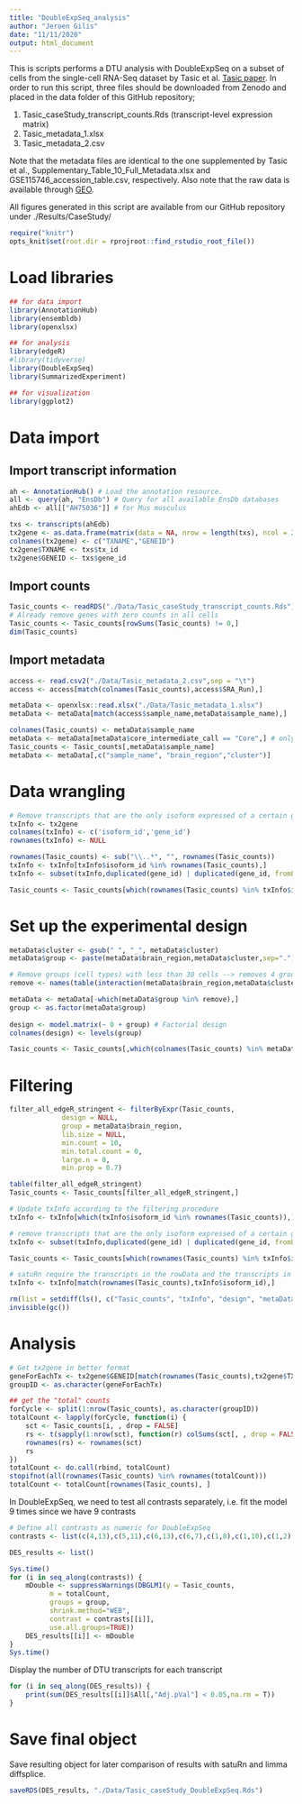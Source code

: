 ```yaml
---
title: "DoubleExpSeq_analysis"
author: "Jeroen Gilis"
date: "11/11/2020"
output: html_document
---
```


This is scripts performs a DTU analysis with DoubleExpSeq on a subset of cells from the single-cell RNA-Seq dataset by Tasic et al. [Tasic paper](https://doi.org/10.1038/s41586-018-0654-5). In order to run this script, three files should be downloaded from Zenodo and placed in the data folder of this GitHub repository;

1. Tasic_caseStudy_transcript_counts.Rds (transcript-level expression matrix)
2. Tasic_metadata_1.xlsx
3. Tasic_metadata_2.csv

Note that the metadata files are identical to the one supplemented by Tasic et al., Supplementary_Table_10_Full_Metadata.xlsx and GSE115746_accession_table.csv, respectively. Also note that the raw data is available through [GEO](https://www.ncbi.nlm.nih.gov/geo/query/acc.cgi?acc=GSE115746).

All figures generated in this script are available from our GitHub repository under ./Results/CaseStudy/

```r
require("knitr")
opts_knit$set(root.dir = rprojroot::find_rstudio_root_file())
```

# Load libraries

```r
## for data import
library(AnnotationHub)
library(ensembldb)
library(openxlsx)

## for analysis
library(edgeR)
#library(tidyverse)
library(DoubleExpSeq)
library(SummarizedExperiment)

## for visualization
library(ggplot2)
```

# Data import

## Import transcript information

```r
ah <- AnnotationHub() # Load the annotation resource.
all <- query(ah, "EnsDb") # Query for all available EnsDb databases
ahEdb <- all[["AH75036"]] # for Mus musculus

txs <- transcripts(ahEdb)
tx2gene <- as.data.frame(matrix(data = NA, nrow = length(txs), ncol = 2))
colnames(tx2gene) <- c("TXNAME","GENEID")
tx2gene$TXNAME <- txs$tx_id
tx2gene$GENEID <- txs$gene_id
```

## Import counts

```r
Tasic_counts <- readRDS("./Data/Tasic_caseStudy_transcript_counts.Rds")
# Already remove genes with zero counts in all cells
Tasic_counts <- Tasic_counts[rowSums(Tasic_counts) != 0,]
dim(Tasic_counts)
```

## Import metadata

```r
access <- read.csv2("./Data/Tasic_metadata_2.csv",sep = "\t")
access <- access[match(colnames(Tasic_counts),access$SRA_Run),]

metaData <- openxlsx::read.xlsx("./Data/Tasic_metadata_1.xlsx")
metaData <- metaData[match(access$sample_name,metaData$sample_name),]

colnames(Tasic_counts) <- metaData$sample_name
metaData <- metaData[metaData$core_intermediate_call == "Core",] # only retain cell that were unambiguously assigned to a certain cell type (cluster)
Tasic_counts <- Tasic_counts[,metaData$sample_name]
metaData <- metaData[,c("sample_name", "brain_region","cluster")]
```

# Data wrangling

```r
# Remove transcripts that are the only isoform expressed of a certain gene
txInfo <- tx2gene
colnames(txInfo) <- c('isoform_id','gene_id')
rownames(txInfo) <- NULL

rownames(Tasic_counts) <- sub("\\..*", "", rownames(Tasic_counts))
txInfo <- txInfo[txInfo$isoform_id %in% rownames(Tasic_counts),]
txInfo <- subset(txInfo,duplicated(gene_id) | duplicated(gene_id, fromLast=TRUE))

Tasic_counts <- Tasic_counts[which(rownames(Tasic_counts) %in% txInfo$isoform_id),]
```

# Set up the experimental design

```r
metaData$cluster <- gsub(" ", "_", metaData$cluster)
metaData$group <- paste(metaData$brain_region,metaData$cluster,sep=".")

# Remove groups (cell types) with less than 30 cells --> removes 4 groups
remove <- names(table(interaction(metaData$brain_region,metaData$cluster))[table(interaction(metaData$brain_region,metaData$cluster)) < 30])

metaData <- metaData[-which(metaData$group %in% remove),]
group <- as.factor(metaData$group)
 
design <- model.matrix(~ 0 + group) # Factorial design
colnames(design) <- levels(group)

Tasic_counts <- Tasic_counts[,which(colnames(Tasic_counts) %in% metaData$sample_name)]
```

# Filtering

```r
filter_all_edgeR_stringent <- filterByExpr(Tasic_counts,
             design = NULL,
             group = metaData$brain_region,
             lib.size = NULL,
             min.count = 10,
             min.total.count = 0,
             large.n = 0,
             min.prop = 0.7)

table(filter_all_edgeR_stringent)
Tasic_counts <- Tasic_counts[filter_all_edgeR_stringent,]
```

```r
# Update txInfo according to the filtering procedure
txInfo <- txInfo[which(txInfo$isoform_id %in% rownames(Tasic_counts)),]

# remove transcripts that are the only isoform expressed of a certain gene (after filtering)
txInfo <- subset(txInfo,duplicated(gene_id) | duplicated(gene_id, fromLast=TRUE))

Tasic_counts <- Tasic_counts[which(rownames(Tasic_counts) %in% txInfo$isoform_id),]

# satuRn require the transcripts in the rowData and the transcripts in the count matrix to be in the same order. If not, the resulting models will be matched to the wrong rowData
txInfo <- txInfo[match(rownames(Tasic_counts),txInfo$isoform_id),]

rm(list = setdiff(ls(), c("Tasic_counts", "txInfo", "design", "metaData", "tx2gene","group")))
invisible(gc())
```

# Analysis

```r
# Get tx2gene in better format
geneForEachTx <- tx2gene$GENEID[match(rownames(Tasic_counts),tx2gene$TXNAME)]
groupID <- as.character(geneForEachTx)

## get the "total" counts
forCycle <- split(1:nrow(Tasic_counts), as.character(groupID))
totalCount <- lapply(forCycle, function(i) {
    sct <- Tasic_counts[i, , drop = FALSE]
    rs <- t(sapply(1:nrow(sct), function(r) colSums(sct[, , drop = FALSE])))
    rownames(rs) <- rownames(sct)
    rs
})
totalCount <- do.call(rbind, totalCount)
stopifnot(all(rownames(Tasic_counts) %in% rownames(totalCount)))
totalCount <- totalCount[rownames(Tasic_counts), ]
```

In DoubleExpSeq, we need to test all contrasts separately, i.e. fit  the model 9 times since we have 9 contrasts

```r
# Define all contrasts as numeric for DoubleExpSeq
contrasts <- list(c(4,13),c(5,11),c(6,13),c(6,7),c(1,8),c(1,10),c(1,2),c(3,14))

DES_results <- list()

Sys.time()
for (i in seq_along(contrasts)) {
    mDouble <- suppressWarnings(DBGLM1(y = Tasic_counts,
          m = totalCount,
          groups = group,
          shrink.method="WEB",
          contrast = contrasts[[i]],
          use.all.groups=TRUE))
    DES_results[[i]] <- mDouble
}
Sys.time()
```

Display the number of DTU transcripts for each transcript

```r
for (i in seq_along(DES_results)) {
    print(sum(DES_results[[i]]$All[,"Adj.pVal"] < 0.05,na.rm = T))
}
```

# Save final object

Save resulting object for later comparison of results with satuRn and limma diffsplice.

```r
saveRDS(DES_results, "./Data/Tasic_caseStudy_DoubleExpSeq.Rds")
```

